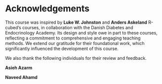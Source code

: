 # Acknowledgements {#sec-acknowledgements}

This course was inspired by **Luke W. Johnston** and **Anders Askeland**
R-cubed's courses, in collaboration with the Danish Diabetes and
Endocrinology Academy. Its design and style owe in part to these
courses, reflecting a commitment to comprehensive and engaging teaching
methods. We extend our gratitude for their foundational work, which
significantly influenced the development of this course.

We also thank the following individuals for their review and feedback.

**Asieh Azarm**

**Naveed Ahamd**
